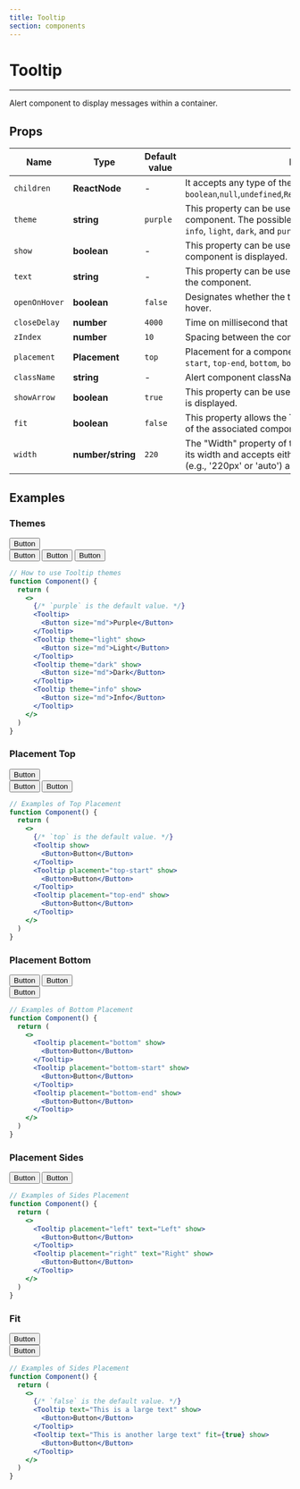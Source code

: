 ```yaml
---
title: Tooltip
section: components
---
```



# Tooltip

---

Alert component to display messages within a container.

## Props

| Name          | Type              | Default value | Description                                                                                                                                                       |
| ------------- | ----------------- | ------------- | ----------------------------------------------------------------------------------------------------------------------------------------------------------------- |
| `children`    | **ReactNode**     | -             | It accepts any type of the followins `boolean`,`null`,`undefined`,`ReactFragment`,`ReactPortal`,`ReactChild`                                                      |
| `theme`       | **string**        | `purple`      | This property can be used to set the theme of the component. The possible values for the theme property are `info`, `light`, `dark`, and `purple`.                |
| `show`        | **boolean**       | -             | This property can be used to control whether or not the component is displayed.                                                                                   |
| `text`        | **string**        | -             | This property can be used to set the text that is displayed by the component.                                                                                     |
| `openOnHover` | **boolean**       | `false`       | Designates whether the tooltip should open on activator hover.                                                                                                    |
| `closeDelay`  | **number**        | `4000`        | Time on millisecond that it will take to close the tooltip.                                                                                                       |
| `zIndex`      | **number**        | `10`          | Spacing between the component and the floating tooltip.                                                                                                           |
| `placement`   | **Placement**     | `top`         | Placement for a component. Available options are `top`, `top-start`, `top-end`, `bottom`, `bottom-start`, `bottom-end`, `left`, `right`.                          |
| `className`   | **string**        | -             | Alert component className.                                                                                                                                        |
| `showArrow`   | **boolean**       | `true`        | This property can be used to control whether or not an arrow is displayed.                                                                                        |
| `fit`         | **boolean**       | `false`       | This property allows the Tooltip to be adjusted to the length of the associated component.                                                                        |
| `width`       | **number/string** | `220`         | The "Width" property of the Tooltip enables modification of its width and accepts either a number (e.g., 220) or a string (e.g., '220px' or 'auto') as its value. |

## Examples

### Themes

<Demo title="Themes for Tooltip" background={colors.bgGrey}>
  <Flexbox
    display="flex"
    justifyContent="space-evenly"
    flex-direction="column"
    alignItems="center"
    wrap="wrap"
  >
    <div style={{ display: 'flex', flexDirection: 'column', gap: '80px' }}>
      <div style={{ marginTop: '50px' }}>
        <Tooltip theme="light" text="Light Theme" show>
          <Button size="md">Button</Button>
        </Tooltip>
      </div>
      <Tooltip theme="dark" text="Dark Theme" show>
        <Button size="md">Button</Button>
      </Tooltip>
      <Tooltip theme="purple" text="Purple Theme" show>
        <Button size="md">Button</Button>
      </Tooltip>
      <Tooltip theme="info" text="Info Theme" show>
        <Button size="md">Button</Button>
      </Tooltip>
    </div>
  </Flexbox>
</Demo>

```jsx
// How to use Tooltip themes
function Component() {
  return (
    <>
      {/* `purple` is the default value. */}
      <Tooltip>
        <Button size="md">Purple</Button>
      </Tooltip>
      <Tooltip theme="light" show>
        <Button size="md">Light</Button>
      </Tooltip>
      <Tooltip theme="dark" show>
        <Button size="md">Dark</Button>
      </Tooltip>
      <Tooltip theme="info" show>
        <Button size="md">Info</Button>
      </Tooltip>
    </>
  )
}
```

### Placement Top

<Demo title="Types of top placement" background={colors.bgGrey}>
  <Flexbox
    display="flex"
    justifyContent="center"
    alignItems="center"
    wrap="wrap"
  >
    <Flexbox flex-direction="column">
      <div style={{ display: 'flex', flexDirection: 'column', gap: '70px' }}>
        <div style={{ marginTop: '50px' }}>
          <Tooltip placement="top" text="Top" show>
            <Button size="md">Button</Button>
          </Tooltip>
        </div>
        <Tooltip placement="top-start" text="Top-start" show>
          <Button size="md">Button</Button>
        </Tooltip>
        <Tooltip placement="top-end" text="Top-end" show>
          <Button size="md">Button</Button>
        </Tooltip>
      </div>
    </Flexbox>
  </Flexbox>
</Demo>

```jsx
// Examples of Top Placement
function Component() {
  return (
    <>
      {/* `top` is the default value. */}
      <Tooltip show>
        <Button>Button</Button>
      </Tooltip>
      <Tooltip placement="top-start" show>
        <Button>Button</Button>
      </Tooltip>
      <Tooltip placement="top-end" show>
        <Button>Button</Button>
      </Tooltip>
    </>
  )
}
```

### Placement Bottom

<Demo title="Types of bottom placement" background={colors.bgGrey}>
  <Flexbox
    display="flex"
    justifyContent="center"
    alignItems="center"
    wrap="wrap"
  >
    <Flexbox flex-direction="column">
      <div style={{ display: 'flex', flexDirection: 'column', gap: '70px' }}>
        <Tooltip placement="bottom" text="Bottom" show>
          <Button size="md">Button</Button>
        </Tooltip>
        <Tooltip placement="bottom-start" text="Bottom-start" show>
          <Button size="md">Button</Button>
        </Tooltip>
        <div style={{ marginBottom: '50px' }}>
          <Tooltip placement="bottom-end" text="Botton-end" show>
            <Button size="md">Button</Button>
          </Tooltip>
        </div>
      </div>
    </Flexbox>
  </Flexbox>
</Demo>

```jsx
// Examples of Bottom Placement
function Component() {
  return (
    <>
      <Tooltip placement="bottom" show>
        <Button>Button</Button>
      </Tooltip>
      <Tooltip placement="bottom-start" show>
        <Button>Button</Button>
      </Tooltip>
      <Tooltip placement="bottom-end" show>
        <Button>Button</Button>
      </Tooltip>
    </>
  )
}
```

### Placement Sides

<Demo title="Types of sides placement" background={colors.bgGrey}>
  <Flexbox
    display="flex"
    justifyContent="center"
    alignItems="center"
    wrap="wrap"
  >
    <Flexbox flex-direction="column">
      <div style={{ display: 'flex', flexDirection: 'column', gap: '20px' }}>
        <Tooltip placement="left" text="Left" show>
          <Button size="md">Button</Button>
        </Tooltip>
        <Tooltip placement="right" text="Right" show>
          <Button size="md">Button</Button>
        </Tooltip>
      </div>
    </Flexbox>
  </Flexbox>
</Demo>

```jsx
// Examples of Sides Placement
function Component() {
  return (
    <>
      <Tooltip placement="left" text="Left" show>
        <Button>Button</Button>
      </Tooltip>
      <Tooltip placement="right" text="Right" show>
        <Button>Button</Button>
      </Tooltip>
    </>
  )
}
```

### Fit

<Demo title="Fit property" background={colors.bgGrey}>
  <Flexbox
    display="flex"
    justifyContent="center"
    alignItems="center"
    wrap="wrap"
  >
    <Flexbox flex-direction="column">
      <div style={{ display: 'flex', flexDirection: 'column', gap: '110px' }}>
        <div style={{ marginTop: '50px' }}>
          <Tooltip text="This is a large text" show>
            <Button size="md">Button</Button>
          </Tooltip>
        </div>
        <Tooltip text="This is another large text" fit={true} show>
          <Button size="md">Button</Button>
        </Tooltip>
      </div>
    </Flexbox>
  </Flexbox>
</Demo>

```jsx
// Examples of Sides Placement
function Component() {
  return (
    <>
      {/* `false` is the default value. */}
      <Tooltip text="This is a large text" show>
        <Button>Button</Button>
      </Tooltip>
      <Tooltip text="This is another large text" fit={true} show>
        <Button>Button</Button>
      </Tooltip>
    </>
  )
}
```
